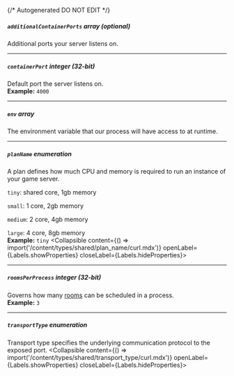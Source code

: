{/* Autogenerated DO NOT EDIT  */}

##### `additionalContainerPorts` _array (optional)_
Additional ports your server listens on.

---
##### `containerPort` _integer (32-bit)_
Default port the server listens on.
<br/>
**Example:** `4000`

---
##### `env` _array_
The environment variable that our process will have access to at runtime.

---
##### `planName` _enumeration_
A plan defines how much CPU and memory is required to run an instance of your game server.

`tiny`: shared core, 1gb memory

`small`: 1 core, 2gb memory

`medium`: 2 core, 4gb memory

`large`: 4 core, 8gb memory
<br/>
**Example:** `tiny`
<Collapsible content={() => import('/content/types/shared/plan_name/curl.mdx')} openLabel={Labels.showProperties} closeLabel={Labels.hideProperties}>
</Collapsible>

---
##### `roomsPerProcess` _integer (32-bit)_
Governs how many [rooms](https://hathora.dev/docs/concepts/hathora\-entities\#room) can be scheduled in a process.
<br/>
**Example:** `3`

---
##### `transportType` _enumeration_
Transport type specifies the underlying communication protocol to the exposed port.
<Collapsible content={() => import('/content/types/shared/transport_type/curl.mdx')} openLabel={Labels.showProperties} closeLabel={Labels.hideProperties}>
</Collapsible>



